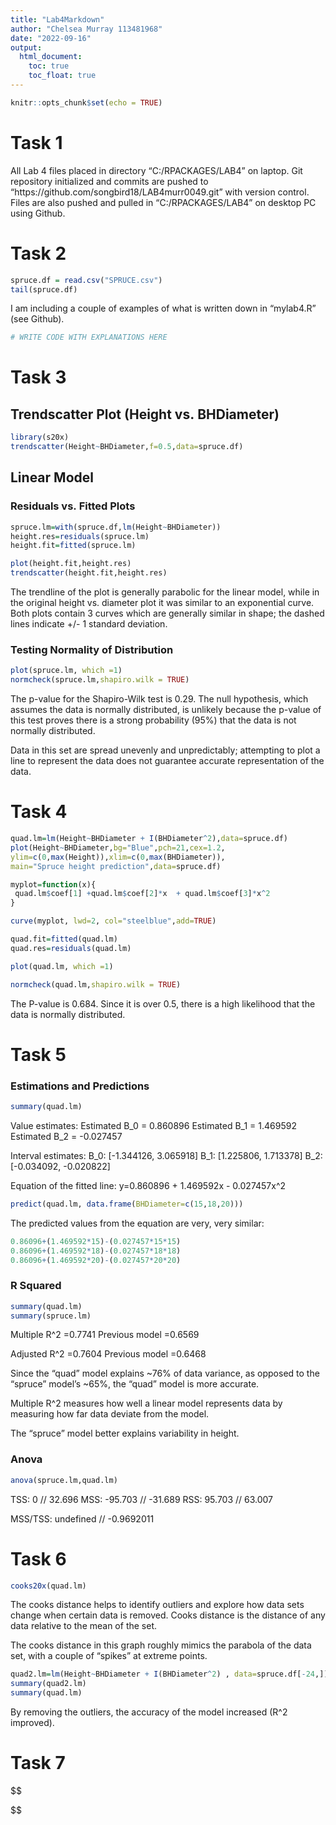 ```yaml
---
title: "Lab4Markdown"
author: "Chelsea Murray 113481968"
date: "2022-09-16"
output: 
  html_document:
    toc: true
    toc_float: true
---
```


```r
knitr::opts_chunk$set(echo = TRUE)
```

# Task 1

All Lab 4 files placed in directory "C:/RPACKAGES/LAB4" on laptop. Git repository initialized and commits are pushed to "https://github.com/songbird18/LAB4murr0049.git" with version control. Files are also pushed and pulled in "C:/RPACKAGES/LAB4" on desktop PC using Github.

# Task 2

```r
spruce.df = read.csv("SPRUCE.csv")
tail(spruce.df)
```

I am including a couple of examples of what is written down in "mylab4.R" (see Github).

```r
# WRITE CODE WITH EXPLANATIONS HERE
```

# Task 3

## Trendscatter Plot (Height vs. BHDiameter)

```r
library(s20x)
trendscatter(Height~BHDiameter,f=0.5,data=spruce.df)
```

## Linear Model

### Residuals vs. Fitted Plots

```r
spruce.lm=with(spruce.df,lm(Height~BHDiameter))
height.res=residuals(spruce.lm)
height.fit=fitted(spruce.lm)
```

```r
plot(height.fit,height.res)
trendscatter(height.fit,height.res)
```

The trendline of the plot is generally parabolic for the linear model, while in the original height vs. diameter plot it was similar to an exponential curve. Both plots contain 3 curves which are generally similar in shape; the dashed lines indicate +/- 1 standard deviation.

### Testing Normality of Distribution

```r
plot(spruce.lm, which =1)
normcheck(spruce.lm,shapiro.wilk = TRUE)
```

The p-value for the Shapiro-Wilk test is 0.29. The null hypothesis, which assumes the data is normally distributed, is unlikely because the p-value of this test proves there is a strong probability (95%) that the data is not normally distributed.

Data in this set are spread unevenly and unpredictably; attempting to plot a line to represent the data does not guarantee accurate representation of the data.

# Task 4

```r
quad.lm=lm(Height~BHDiameter + I(BHDiameter^2),data=spruce.df)
plot(Height~BHDiameter,bg="Blue",pch=21,cex=1.2,
ylim=c(0,max(Height)),xlim=c(0,max(BHDiameter)), 
main="Spruce height prediction",data=spruce.df)

myplot=function(x){
 quad.lm$coef[1] +quad.lm$coef[2]*x  + quad.lm$coef[3]*x^2
} 

curve(myplot, lwd=2, col="steelblue",add=TRUE)

quad.fit=fitted(quad.lm)
quad.res=residuals(quad.lm)

plot(quad.lm, which =1)

normcheck(quad.lm,shapiro.wilk = TRUE)
```

The P-value is 0.684. Since it is over 0.5, there is a high likelihood that the data is normally distributed.

# Task 5

### Estimations and Predictions

```r
summary(quad.lm)
```

Value estimates:
Estimated B_0 = 0.860896
Estimated B_1 = 1.469592
Estimated B_2 = -0.027457

Interval estimates: 
B_0: [-1.344126, 3.065918]
B_1: [1.225806, 1.713378]
B_2: [-0.034092, -0.020822]

Equation of the fitted line:
y=0.860896 + 1.469592x - 0.027457x^2

```r
predict(quad.lm, data.frame(BHDiameter=c(15,18,20)))
```

The predicted values from the equation are very, very similar:

```r
0.86096+(1.469592*15)-(0.027457*15*15)
0.86096+(1.469592*18)-(0.027457*18*18)
0.86096+(1.469592*20)-(0.027457*20*20)
```

### R Squared

```r
summary(quad.lm)
summary(spruce.lm)
```

Multiple R^2 =0.7741
Previous model =0.6569

Adjusted R^2 =0.7604
Previous model =0.6468

Since the "quad" model explains ~76% of data variance, as opposed to the "spruce" model's ~65%, the "quad" model is more accurate.

Multiple R^2 measures how well a linear model represents data by measuring how far data deviate from the model.

The "spruce" model better explains variability in height.

### Anova

```r
anova(spruce.lm,quad.lm)
```

TSS: 0 // 32.696
MSS: -95.703 // -31.689
RSS: 95.703 // 63.007

MSS/TSS: undefined // -0.9692011

# Task 6

```r
cooks20x(quad.lm)
```

The cooks distance helps to identify outliers and explore how data sets change when certain data is removed. Cooks distance is the distance of any data relative to the mean of the set.

The cooks distance in this graph roughly mimics the parabola of the data set, with a couple of "spikes" at extreme points.

```r
quad2.lm=lm(Height~BHDiameter + I(BHDiameter^2) , data=spruce.df[-24,])
summary(quad2.lm)
summary(quad.lm)
```

By removing the outliers, the accuracy of the model increased (R^2 improved).

# Task 7

$$

$$





